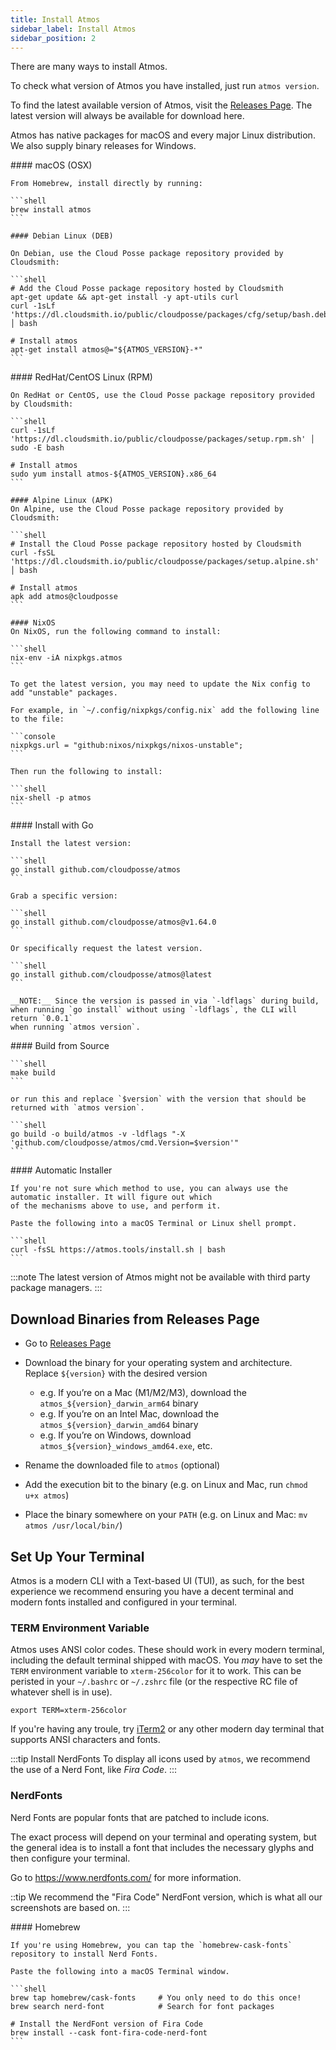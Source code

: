 ```yaml
---
title: Install Atmos
sidebar_label: Install Atmos
sidebar_position: 2
---
```


There are many ways to install Atmos.


To check what version of Atmos you have installed, just run `atmos version`.

To find the latest available version of Atmos, visit the [Releases Page](https://github.com/cloudposse/atmos/releases). The latest version will
always be available for download here.

Atmos has native packages for macOS and every major Linux distribution. We also supply binary releases for Windows.

<Tabs>
  <TabItem value="macos" label="macOS" default>
    #### macOS (OSX)

    From Homebrew, install directly by running:

    ```shell
    brew install atmos
    ```
  </TabItem>

  <TabItem value="deb" label="Debian/Ubuntu">

    #### Debian Linux (DEB)

    On Debian, use the Cloud Posse package repository provided by Cloudsmith:

    ```shell
    # Add the Cloud Posse package repository hosted by Cloudsmith
    apt-get update && apt-get install -y apt-utils curl
    curl -1sLf 'https://dl.cloudsmith.io/public/cloudposse/packages/cfg/setup/bash.deb.sh' │ bash

    # Install atmos
    apt-get install atmos@="${ATMOS_VERSION}-*"
    ```
  </TabItem>

  <TabItem value="rpm" label="RedHat/CentOS">
    #### RedHat/CentOS Linux (RPM)

    On RedHat or CentOS, use the Cloud Posse package repository provided by Cloudsmith:

    ```shell
    curl -1sLf 'https://dl.cloudsmith.io/public/cloudposse/packages/setup.rpm.sh' │ sudo -E bash

    # Install atmos
    sudo yum install atmos-${ATMOS_VERSION}.x86_64
    ```
  </TabItem>

  <TabItem value="alpine" label="Alpine Linux">

    #### Alpine Linux (APK)
    On Alpine, use the Cloud Posse package repository provided by Cloudsmith:

    ```shell
    # Install the Cloud Posse package repository hosted by Cloudsmith
    curl -fsSL 'https://dl.cloudsmith.io/public/cloudposse/packages/setup.alpine.sh' │ bash

    # Install atmos
    apk add atmos@cloudposse
    ```
  </TabItem>

  <TabItem value="nixos" label="NixOS">

    #### NixOS
    On NixOS, run the following command to install:

    ```shell
    nix-env -iA nixpkgs.atmos
    ```

    To get the latest version, you may need to update the Nix config to add "unstable" packages. 

    For example, in `~/.config/nixpkgs/config.nix` add the following line to the file:

    ```console
    nixpkgs.url = "github:nixos/nixpkgs/nixos-unstable";
    ```

    Then run the following to install:

    ```shell
    nix-shell -p atmos
    ```
  </TabItem>

  <TabItem value="go" label="Go">
    #### Install with Go

    Install the latest version:

    ```shell
    go install github.com/cloudposse/atmos
    ```

    Grab a specific version:

    ```shell
    go install github.com/cloudposse/atmos@v1.64.0
    ```

    Or specifically request the latest version.

    ```shell
    go install github.com/cloudposse/atmos@latest
    ```

    __NOTE:__ Since the version is passed in via `-ldflags` during build, when running `go install` without using `-ldflags`, the CLI will return `0.0.1`
    when running `atmos version`.
  </TabItem>

  <TabItem value="source" label="From Source">
    #### Build from Source

    ```shell
    make build
    ```

    or run this and replace `$version` with the version that should be returned with `atmos version`.

    ```shell
    go build -o build/atmos -v -ldflags "-X 'github.com/cloudposse/atmos/cmd.Version=$version'"
    ```
  </TabItem>

  <TabItem value="installer" label="Automatic Installer">
    #### Automatic Installer

    If you're not sure which method to use, you can always use the automatic installer. It will figure out which
    of the mechanisms above to use, and perform it.

    Paste the following into a macOS Terminal or Linux shell prompt.

    ```shell
    curl -fsSL https://atmos.tools/install.sh | bash
    ```
  </TabItem>
</Tabs>

:::note
The latest version of Atmos might not be available with third party package managers.
:::


## Download Binaries from Releases Page

- Go to [Releases Page](https://github.com/cloudposse/atmos/releases)
- Download the binary for your operating system and architecture. Replace `${version}` with the desired version

  - e.g. If you’re on a Mac (M1/M2/M3), download the `atmos_${version}_darwin_arm64` binary
  - e.g. If you’re on an Intel Mac, download the `atmos_${version}_darwin_amd64` binary
  - e.g. If you’re on Windows, download `atmos_${version}_windows_amd64.exe`, etc.

- Rename the downloaded file to `atmos` (optional)
- Add the execution bit to the binary (e.g. on Linux and Mac, run `chmod u+x atmos`)
- Place the binary somewhere on your `PATH` (e.g. on Linux and Mac: `mv atmos /usr/local/bin/`)

## Set Up Your Terminal

Atmos is a modern CLI with a Text-based UI (TUI), as such, for the best experience we recommend ensuring you have
a decent terminal and modern fonts installed and configured in your terminal.

### TERM Environment Variable

Atmos uses ANSI color codes. These should work in every modern terminal, including the default terminal shipped with
macOS. You *may* have to set the `TERM` environment variable to `xterm-256color` for it to work.
This can be peristed in your `~/.bashrc` or `~/.zshrc` file (or the respective RC file of whatever shell is in use).

```shell
export TERM=xterm-256color
```

If you're having any troule, try [iTerm2](https://iterm2.com/) or any other modern day terminal that supports
ANSI characters and fonts.

:::tip Install NerdFonts
To display all icons used by `atmos`, we recommend the use of a Nerd Font, like *Fira Code*.
:::

### NerdFonts

 Nerd Fonts are popular fonts that are patched to include icons.

The exact process will depend on your terminal and operating system, but the general idea is to install a font that
includes the necessary glyphs and then configure your terminal.

Go to https://www.nerdfonts.com/ for more information.

::tip
We recommend the "Fira Code" NerdFont version, which is what all our screenshots are based on.
:::

<Tabs>
  <TabItem value="homebrew-cask-fonts" label="Homebrew">
    #### Homebrew

    If you're using Homebrew, you can tap the `homebrew-cask-fonts` repository to install Nerd Fonts.

    Paste the following into a macOS Terminal window.

    ```shell
    brew tap homebrew/cask-fonts     # You only need to do this once!
    brew search nerd-font            # Search for font packages

    # Install the NerdFont version of Fira Code
    brew install --cask font-fira-code-nerd-font
    ```
  </TabItem>
</Tabs>

